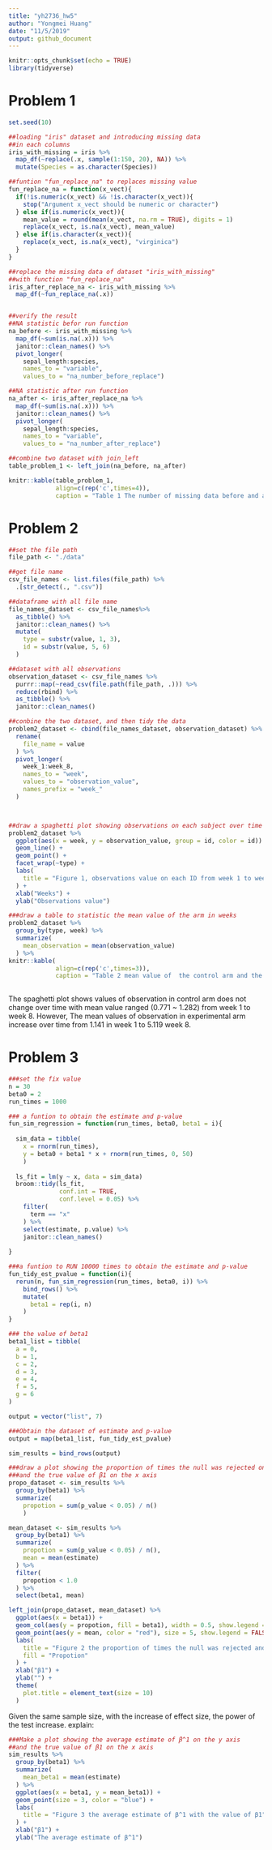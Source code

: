 ```yaml
---
title: "yh2736_hw5"
author: "Yongmei Huang"
date: "11/5/2019"
output: github_document
---
```


```r
knitr::opts_chunk$set(echo = TRUE)
library(tidyverse)
```

# Problem 1
```r
set.seed(10)

##loading "iris" dataset and introducing missing data 
##in each columns
iris_with_missing = iris %>% 
  map_df(~replace(.x, sample(1:150, 20), NA)) %>%
  mutate(Species = as.character(Species))
```

```r
##funtion "fun_replace_na" to replaces missing value
fun_replace_na = function(x_vect){
  if(!is.numeric(x_vect) && !is.character(x_vect)){
    stop("Argument x_vect should be numeric or character")
  } else if(is.numeric(x_vect)){
    mean_value = round(mean(x_vect, na.rm = TRUE), digits = 1)
    replace(x_vect, is.na(x_vect), mean_value)
  } else if(is.character(x_vect)){
    replace(x_vect, is.na(x_vect), "virginica")
  }
}

##replace the missing data of dataset "iris_with_missing"
##with function "fun_replace_na"
iris_after_replace_na <- iris_with_missing %>% 
  map_df(~fun_replace_na(.x))


##verify the result
##NA statistic befor run function
na_before <- iris_with_missing %>% 
  map_df(~sum(is.na(.x))) %>% 
  janitor::clean_names() %>% 
  pivot_longer(
    sepal_length:species,
    names_to = "variable", 
    values_to = "na_number_before_replace")

##NA statistic after run function
na_after <- iris_after_replace_na %>% 
  map_df(~sum(is.na(.x))) %>% 
  janitor::clean_names() %>% 
  pivot_longer(
    sepal_length:species,
    names_to = "variable", 
    values_to = "na_number_after_replace")

##combine two dataset with join_left
table_problem_1 <- left_join(na_before, na_after)

knitr::kable(table_problem_1, 
             align=c(rep('c',times=4)), 
             caption = "Table 1 The number of missing data before and after running replace function") 

```

# Problem 2
```r
##set the file path
file_path <- "./data"

##get file name
csv_file_names <- list.files(file_path) %>% 
  .[str_detect(., ".csv")]

##dataframe with all file name
file_names_dataset <- csv_file_names%>% 
  as_tibble() %>% 
  janitor::clean_names() %>% 
  mutate(
    type = substr(value, 1, 3),
    id = substr(value, 5, 6)
  ) 

##dataset with all observations
observation_dataset <- csv_file_names %>% 
  purrr::map(~read_csv(file.path(file_path, .))) %>% 
  reduce(rbind) %>% 
  as_tibble() %>% 
  janitor::clean_names()

##conbine the two dataset, and then tidy the data
problem2_dataset <- cbind(file_names_dataset, observation_dataset) %>% 
  rename(
    file_name = value
  ) %>% 
  pivot_longer(
    week_1:week_8,
    names_to = "week",
    values_to = "observation_value",
    names_prefix = "week_"
  )



##draw a spaghetti plot showing observations on each subject over time
problem2_dataset %>% 
  ggplot(aes(x = week, y = observation_value, group = id, color = id)) +
  geom_line() +
  geom_point() +
  facet_wrap(~type) +
  labs(
    title = "Figure 1, observations value on each ID from week 1 to week 8 in different group"
  ) +
  xlab("Weeks") +
  ylab("Observations value")

###draw a table to statistic the mean value of the arm in weeks
problem2_dataset %>% 
  group_by(type, week) %>% 
  summarize(
    mean_observation = mean(observation_value)
  ) %>% 
knitr::kable(
             align=c(rep('c',times=3)), 
             caption = "Table 2 mean value of  the control arm and the experimental armin each week") 
  

```

The spaghetti plot shows values of observation in control arm does not change over time with mean value ranged (0.771 ~ 1.282) from week 1 to week 8. However, The mean values of observation in experimental arm increase over time from  1.141 in week 1 to 5.119 week 8. 



# Problem 3
```r
###set the fix value
n = 30
beta0 = 2
run_times = 1000

### a funtion to obtain the estimate and p-value
fun_sim_regression = function(run_times, beta0, beta1 = i){
  
  sim_data = tibble(
    x = rnorm(run_times),
    y = beta0 + beta1 * x + rnorm(run_times, 0, 50)
    )
  
  ls_fit = lm(y ~ x, data = sim_data)
  broom::tidy(ls_fit, 
              conf.int = TRUE, 
              conf.level = 0.05) %>%
    filter(
      term == "x"
    ) %>% 
    select(estimate, p.value) %>% 
    janitor::clean_names()
 
}

###a funtion to RUN 10000 times to obtain the estimate and p-value
fun_tidy_est_pvalue = function(i){
  rerun(n, fun_sim_regression(run_times, beta0, i)) %>% 
    bind_rows() %>% 
    mutate(
      beta1 = rep(i, n)
    )
}

### the value of beta1
beta1_list = tibble(
  a = 0,
  b = 1,
  c = 2,
  d = 3,
  e = 4,
  f = 5,
  g = 6
)

output = vector("list", 7)

###Obtain the dataset of estimate and p-value
output = map(beta1_list, fun_tidy_est_pvalue)

sim_results = bind_rows(output)


```

```r
###draw a plot showing the proportion of times the null was rejected on the y axis 
###and the true value of β1 on the x axis
propo_dataset <- sim_results %>% 
  group_by(beta1) %>% 
  summarize(
    propotion = sum(p_value < 0.05) / n()
    )

mean_dataset <- sim_results %>% 
  group_by(beta1) %>% 
  summarize(
    propotion = sum(p_value < 0.05) / n(),
    mean = mean(estimate)
  ) %>% 
  filter(
    propotion < 1.0
  ) %>% 
  select(beta1, mean)

left_join(propo_dataset, mean_dataset) %>% 
  ggplot(aes(x = beta1)) +
  geom_col(aes(y = propotion, fill = beta1), width = 0.5, show.legend = TRUE) +
  geom_point(aes(y = mean, color = "red"), size = 5, show.legend = FALSE) +
  labs(
    title = "Figure 2 the proportion of times the null was rejected and the mean value of estimate with different β1",
    fill = "Propotion"
  ) +
  xlab("β1") +
  ylab("") +
  theme(
    plot.title = element_text(size = 10)
  )
```
Given the same sample size, with the increase of effect size, the power of the test increase.
explain:

```r
###Make a plot showing the average estimate of β^1 on the y axis
##and the true value of β1 on the x axis
sim_results %>% 
  group_by(beta1) %>% 
  summarize(
    mean_beta1 = mean(estimate)
  ) %>% 
  ggplot(aes(x = beta1, y = mean_beta1)) +
  geom_point(size = 3, color = "blue") +
  labs(
    title = "Figure 3 the average estimate of β^1 with the value of β1"
  ) +
  xlab("β1") +
  ylab("The average estimate of β^1") 
  


```

